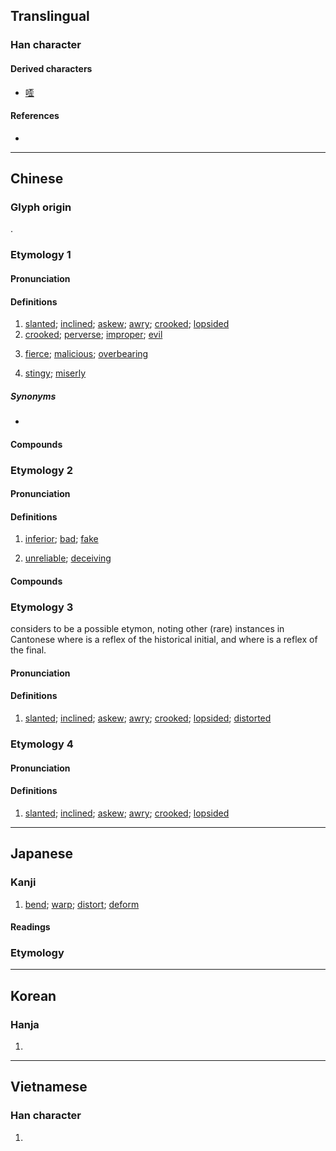 {{character info}}
==Translingual==

===Han character===
{{Han char|rn=77|rad=止|as=05|sn=9|four=10101|canj=MFMYM|ids=⿱不正}}

====Derived characters====
* [[㗏]]

====References====
* {{Han ref|kx=0576.120|dkj=16286|dj=0966.150|hdz=21441.130|uh=6B6A|ud=27498|bh=AC6E|bd=44142}}

----

==Chinese==

===Glyph origin===
{{Han etym}}
{{Han compound|不|正|ls=ic|t1=not|t2=straight; proper}}.

===Etymology 1===
{{zh-forms|alt=竵}}
{{rfe|zh}}

====Pronunciation====
{{zh-pron
|m=wāi
|ma=Zh-wai.ogg
|m-s=wai1
|dg=
|c=waai1
|c-t=vai2
|g=
|h=pfs=vâi;gd=vai1
|j=
|mb=
|md=
|mn=oai
|mn-t=uai1
|w=1hua
|x=
|mc=y
|oc=y
|cat=a
}}

====Definitions====
{{zh-hanzi}}

# [[slanted]]; [[inclined]]; [[askew]]; [[awry]]; [[crooked]]; [[lopsided]]
# [[crooked]]; [[perverse]]; [[improper]]; [[evil]]
# {{lb|zh|Central Plains Mandarin|Lan-Yin Mandarin|Sichuan}} [[fierce]]; [[malicious]]; [[overbearing]]
# {{lb|zh|Hakka}} [[stingy]]; [[miserly]]

=====Synonyms=====
* {{s|stingy}}
{{zh-dial|吝嗇}}

====Compounds====
{{zh-der|七扭八歪|喪聲歪氣|多歪多妒|側歪|一溜歪斜|七歪八扭|七歪八倒|口乖心歪|歪談亂道|歪廝纏|歪纏|病病歪歪|歪著|歪擺佈|歪打正著|歪斜|歪七扭八|皮賴歪派|歪歪扭扭|歪談亂講|禿歪剌|目瞪口歪|揣歪捏怪|東歪西倒|歪歪|歪門邪道|歪嘴喊人|歪主意|歪曲|歪話|歪風邪氣|歪風|歪詩|歪行貨|歪才|歪心邪意|歪剌骨|歪哥|東倒西歪|歪憋|歪派|晌午歪|迆邐歪斜|調歪|鼻塌嘴歪|邪門歪道|西歪東倒|上樑不正下樑歪|歪理|歪脖子|歪膏揤斜:oai-ko-chhi̍h-chhoa̍h;Min Nan|歪喙雞食好米:oai chhùi ke chia̍h hó bí;Min Nan}}

===Etymology 2===
{{zh-forms}}
{{rfe|zh}}

====Pronunciation====
{{zh-pron
|m-s=wai3
|cat=a
}}

====Definitions====
{{zh-hanzi}}

# {{lb|zh|Shanxi|Sichuan|dialectal Hakka}} [[inferior]]; [[bad]]; [[fake]]
# {{lb|zh|Sichuan}} [[unreliable]]; [[deceiving]]

====Compounds====
{{zh-der|歪歪兒貨|歪號|歪名}}

===Etymology 3===
{{zh-forms|alt=乜}}
{{zh-ref|Mai (2017)}} considers {{ltc-l|佊|id=1}} to be a possible etymon, noting other (rare) instances in Cantonese where {{IPAchar|/m/}} is a reflex of the historical {{ltc-l|幫}} initial, and where {{IPAchar|/ɛ/}} is a reflex of the {{ltc-l|支}} final.

====Pronunciation====
{{zh-pron
|c=me2
|c-t=mie2
|dial=n
|cat=a
}}

====Definitions====
{{zh-hanzi}}

# {{lb|zh|Cantonese}} [[slanted]]; [[inclined]]; [[askew]]; [[awry]]; [[crooked]]; [[lopsided]]; [[distorted]]

===Etymology 4===
{{zh-forms}}
{{rfe|zh}}

====Pronunciation====
{{zh-pron
|mn-t=cua2
|dial=n
|cat=a
}}

====Definitions====
{{zh-hanzi}}

# {{lb|zh|Teochew|Leizhou Min|Hainanese}} [[slanted]]; [[inclined]]; [[askew]]; [[awry]]; [[crooked]]; [[lopsided]]

{{zh-cat|Elementary}}

----

==Japanese==

===Kanji===
{{ja-kanji|rs=止05}}

# [[bend]]; [[warp]]; [[distort]]; [[deform]]

====Readings====
{{ja-readings
|goon=え<ゑ
|kanon=わい
|kun=いが-む, いびつ-, ひず-む, ゆが-む
}}

===Etymology===
{{ja-kanjitab|yomi=k|いびつ}}
{{ja-see|飯櫃}}

----

==Korean==

===Hanja===
{{ko-hanja|hangeul=[[아]], [[왜]], [[외]]|eumhun=|rv=a, wae, oe|mr=a, wae, oe|y=, oy}}

# {{rfdef|ko|sort=止05}}

----

==Vietnamese==

===Han character===
{{vi-readings|reading=quay, oa, oai|rs=止05}}

# {{rfdef|vi|sort=止05}}